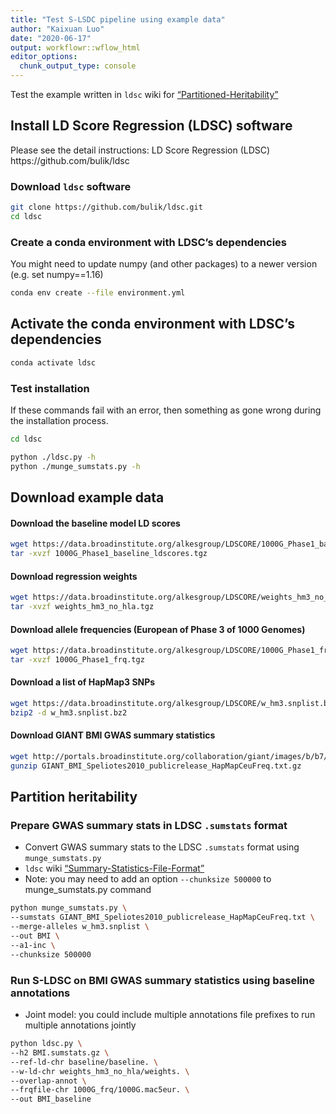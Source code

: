 ```yaml
---
title: "Test S-LSDC pipeline using example data"
author: "Kaixuan Luo"
date: "2020-06-17"
output: workflowr::wflow_html
editor_options:
  chunk_output_type: console
---
```


Test the example written in `ldsc` wiki for ["Partitioned-Heritability"](https://github.com/bulik/ldsc/wiki/Partitioned-Heritability)

## Install LD Score Regression (LDSC) software
Please see the detail instructions: 
LD Score Regression (LDSC)
https://github.com/bulik/ldsc

### Download `ldsc` software
```bash
git clone https://github.com/bulik/ldsc.git
cd ldsc
```

### Create a conda environment with LDSC's dependencies
You might need to update numpy (and other packages) to a newer version (e.g. set numpy==1.16)
```bash
conda env create --file environment.yml
```

## Activate the conda environment with LDSC's dependencies
```bash
conda activate ldsc
```

### Test installation
If these commands fail with an error, then something as gone wrong during the installation process.
```bash
cd ldsc

python ./ldsc.py -h
python ./munge_sumstats.py -h
```

## Download example data

#### Download the baseline model LD scores
```bash
wget https://data.broadinstitute.org/alkesgroup/LDSCORE/1000G_Phase1_baseline_ldscores.tgz
tar -xvzf 1000G_Phase1_baseline_ldscores.tgz
```

#### Download regression weights
```bash
wget https://data.broadinstitute.org/alkesgroup/LDSCORE/weights_hm3_no_hla.tgz
tar -xvzf weights_hm3_no_hla.tgz
```

#### Download allele frequencies (European of Phase 3 of 1000 Genomes)
```bash
wget https://data.broadinstitute.org/alkesgroup/LDSCORE/1000G_Phase1_frq.tgz
tar -xvzf 1000G_Phase1_frq.tgz
```

#### Download a list of HapMap3 SNPs
```bash
wget https://data.broadinstitute.org/alkesgroup/LDSCORE/w_hm3.snplist.bz2
bzip2 -d w_hm3.snplist.bz2
```

#### Download GIANT BMI GWAS summary statistics
```bash
wget http://portals.broadinstitute.org/collaboration/giant/images/b/b7/GIANT_BMI_Speliotes2010_publicrelease_HapMapCeuFreq.txt.gz
gunzip GIANT_BMI_Speliotes2010_publicrelease_HapMapCeuFreq.txt.gz
```

## Partition heritability

### Prepare GWAS summary stats in LDSC `.sumstats` format
* Convert GWAS summary stats to the LDSC `.sumstats` format using `munge_sumstats.py`
* `ldsc` wiki ["Summary-Statistics-File-Format"](https://github.com/bulik/ldsc/wiki/Partitioned-Heritability)
* Note: you may need to add an option `--chunksize 500000` to munge_sumstats.py command
```bash
python munge_sumstats.py \
--sumstats GIANT_BMI_Speliotes2010_publicrelease_HapMapCeuFreq.txt \
--merge-alleles w_hm3.snplist \
--out BMI \
--a1-inc \
--chunksize 500000
```

### Run S-LDSC on BMI GWAS summary statistics using baseline annotations

* Joint model: you could include multiple annotations file prefixes to run multiple annotations jointly 
```bash
python ldsc.py \
--h2 BMI.sumstats.gz \
--ref-ld-chr baseline/baseline. \
--w-ld-chr weights_hm3_no_hla/weights. \
--overlap-annot \
--frqfile-chr 1000G_frq/1000G.mac5eur. \
--out BMI_baseline
```
